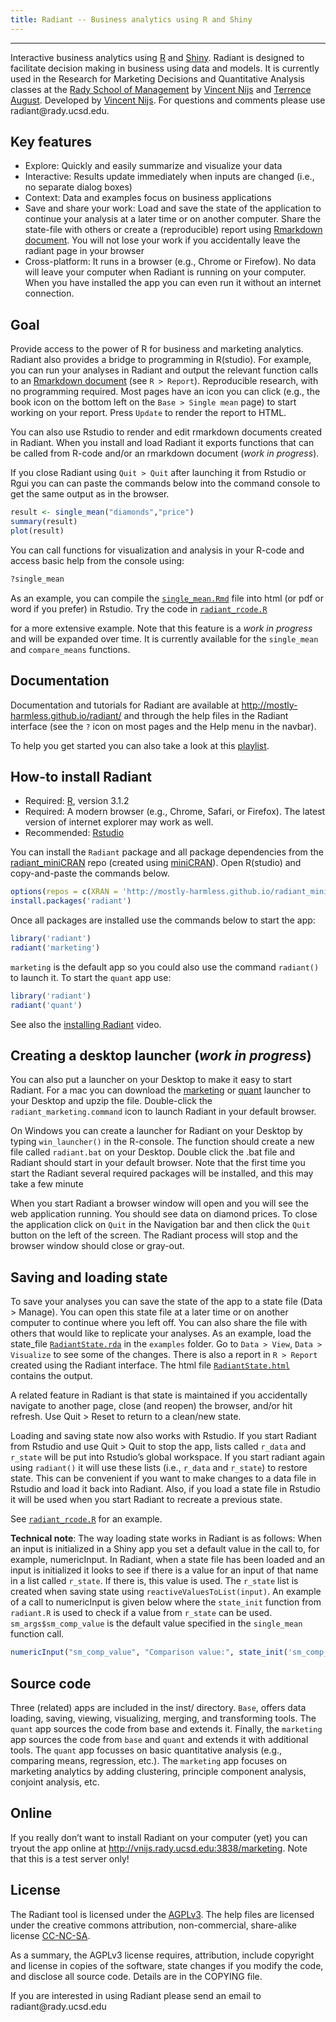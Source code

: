 ```yaml
---
title: Radiant -- Business analytics using R and Shiny
---
```


***

Interactive business analytics using [R](http://www.r-project.org/) and [Shiny](http[://www.rstudio.com/shiny/). Radiant is designed to facilitate decision making in business using data and models. It is currently used in the Research for Marketing Decisions and Quantitative Analysis classes at the <a href="http://rady.ucsd.edu/" target="\_blank">Rady School of Management</a> by <a href="http://rady.ucsd.edu/faculty/directory/nijs/" target="\_blank">Vincent Nijs</a> and <a href="http://rady.ucsd.edu/faculty/directory/august/">Terrence August</a>. Developed by <a href="http://rady.ucsd.edu/faculty/directory/nijs/" target="\_blank">Vincent Nijs</a>. For questions and comments please use radiant@rady.ucsd.edu.

## Key features

- Explore: Quickly and easily summarize and visualize your data
- Interactive: Results update immediately when inputs are changed (i.e., no separate dialog boxes)
- Context: Data and examples focus on business applications
- Save and share your work: Load and save the state of the application to continue your analysis at a later time or on another computer. Share the state-file with others or create a (reproducible) report using [Rmarkdown document](http://rmarkdown.rstudio.com/). You will not lose your work if you accidentally leave the radiant page in your browser
- Cross-platform: It runs in a browser (e.g., Chrome or Firefow). No data will leave your computer when Radiant is running on your computer. When you have installed the app you can even run it without an internet connection.

## Goal

Provide access to the power of R for business and marketing analytics. Radiant also provides a bridge to programming in R(studio). For example, you can run your analyses in Radiant and output the relevant function calls to an [Rmarkdown document](http://rmarkdown.rstudio.com/) (see `R > Report`). Reproducible research, with no programming required. Most pages have an icon you can click (e.g., the book icon on the bottom left on the `Base > Single mean` page) to start working on your report. Press `Update` to render the report to HTML.

You can also use Rstudio to render and edit rmarkdown documents created in Radiant. When you install and load Radiant it exports functions that can be called from R-code and/or an rmarkdown document (_work in progress_).

If you close Radiant using `Quit > Quit` after launching it from Rstudio or Rgui you can can paste the commands below into the command console to get the same output as in the browser.

```r
result <- single_mean("diamonds","price")
summary(result)
plot(result)
```

You can call functions for visualization and analysis in your R-code and access basic help from the console using:

```r
?single_mean
```

As an example, you can compile the [`single_mean.Rmd`](https://github.com/mostly-harmless/radiant/blob/master/examples/single_mean.Rmd?raw=true) file into html (or pdf or word if you prefer) in Rstudio. Try the code in [`radiant_rcode.R`](https://raw.githubusercontent.com/mostly-harmless/radiant/master/examples/radiant_rcode.R)

for a more extensive example. Note that this feature is a _work in progress_ and will be expanded over time. It is currently available for the `single_mean` and `compare_means` functions.

## Documentation

Documentation and tutorials for Radiant are available at <http://mostly-harmless.github.io/radiant/> and through the help files in the Radiant interface (see the `?` icon on most pages and the Help menu in the navbar).

To help you get started you can also take a look at this [playlist](https://www.youtube.com/watch?v=e02LFmNysoM&list=PLNhtaetb48EfAAlfQMJsuvLCSLvcn_0BC).

## How-to install Radiant

- Required: [R](https://github.com/mostly-harmless/radiant_miniCRAN/tree/gh-pages/R-3.1.2), version 3.1.2
- Required: A modern browser (e.g., Chrome, Safari, or Firefox). The latest version of internet explorer may work as well.
- Recommended: [Rstudio](http://www.rstudio.com/products/rstudio/download/)

You can install the `Radiant` package and all package dependencies from the [radiant_miniCRAN](https://github.com/mostly-harmless/radiant_miniCRAN) repo (created using [miniCRAN](https://github.com/andrie/miniCRAN)). Open R(studio) and copy-and-paste the commands below.

```r
options(repos = c(XRAN = 'http://mostly-harmless.github.io/radiant_miniCRAN/'))
install.packages('radiant')
```

Once all packages are installed use the commands below to start the app:

```r
library('radiant')
radiant('marketing')
```

`marketing` is the default app so you could also use the command `radiant()` to launch it. To start the `quant` app use:

```r
library('radiant')
radiant('quant')
```

See also the [installing Radiant](https://www.youtube.com/) video.

## Creating a desktop launcher (_work in progress_)

You can also put a launcher on your Desktop to make it easy to start Radiant. For a mac you can download the [marketing](https://github.com/mostly-harmless/radiant/raw/master/launchers/mac/radiant_marketing.zip) or [quant](https://github.com/mostly-harmless/radiant/raw/master/launchers/mac/radiant_quant.zip) launcher to your Desktop and upzip the file. Double-click the `radiant_marketing.command` icon to launch Radiant in your default browser.

On Windows you can create a launcher for Radiant on your Desktop by typing `win_launcher()` in the R-console. The function should create a new file called `radiant.bat` on your Desktop. Double click the .bat file and Radiant should start in your default browser. Note that the first time you start the Radiant several required packages will be installed, and this may take a few minute

When you start Radiant a browser window will open and you will see the web application running. You should see data on diamond prices. To close the application click on `Quit` in the Navigation bar and then click the `Quit` button on the left of the screen. The Radiant process will stop and the browser window should close or gray-out.

## Saving and loading state

To save your analyses you can save the state of the app to a state file (Data > Manage). You can open this state file at a later time or on another computer to continue where you left off. You can also share the file with others that would like to replicate your analyses. As an example, load the state_file [`RadiantState.rda`](https://github.com/mostly-harmless/radiant/blob/master/examples/RadiantState.rda?raw=true) in the `examples` folder. Go to `Data > View`, `Data > Visualize` to see some of the changes. There is also a report in `R > Report` created using the Radiant interface. The html file [`RadiantState.html`](https://github.com/mostly-harmless/radiant/blob/master/examples/RadiantState.html?raw=true) contains the output.

A related feature in Radiant is that state is maintained if you accidentally navigate to another page, close (and reopen) the browser, and/or hit refresh. Use Quit > Reset to return to a clean/new state.

Loading and saving state now also works with Rstudio. If you start Radiant from Rstudio and use Quit > Quit to stop the app, lists called `r_data` and `r_state` will be put into Rstudio's global workspace. If you start radiant again using `radiant()` it will use these lists (i.e., `r_data` and `r_state`) to restore state. This can be convenient if you want to make changes to a data file in Rstudio and load it back into Radiant. Also, if you load a state file in Rstudio it will be used when you start Radiant to recreate a previous state.

See [`radiant_rcode.R`](https://raw.githubusercontent.com/mostly-harmless/radiant/master/examples/radiant_rcode.R) for an example.

**Technical note**: The way loading state works in Radiant is as follows: When an input is initialized in a Shiny app you set a default value in the call to, for example, numericInput. In Radiant, when a state file has been loaded and an input is initialized it looks to see if there is a value for an input of that name in a list called `r_state`. If there is, this value is used. The `r_state` list is created when saving state using `reactiveValuesToList(input)`. An example of a call to numericInput is given below where the `state_init` function from `radiant.R` is used to check if a value from `r_state` can be used. `sm_args$sm_comp_value` is the default value specified in the `single_mean` function call.

```r
numericInput("sm_comp_value", "Comparison value:", state_init('sm_comp_value',sm_args$sm_comp_value))
```

## Source code

Three (related) apps are included in the inst/ directory. `Base`, offers data loading, saving, viewing, visualizing, merging, and transforming tools. The `quant` app sources the code from base and extends it. Finally, the `marketing` app sources the code from `base` and `quant` and extends it with additional tools. The `quant` app focusses on basic quantitative analysis (e.g., comparing means, regression, etc.). The `marketing` app focuses on marketing analytics by adding clustering, principle component analysis, conjoint analysis, etc.

## Online

If you really don't want to install Radiant on your computer (yet) you can tryout the app online at <http://vnijs.rady.ucsd.edu:3838/marketing>. Note that this is a test server only!

## License

The Radiant tool is licensed under the <a href="http://www.tldrlegal.com/l/AGPL3" target="\_blank">AGPLv3</a>. The help files are licensed under the creative commons attribution, non-commercial, share-alike license <a href="http://creativecommons.org/licenses/by-nc-sa/4.0/" target="\_blank">CC-NC-SA</a>.

As a summary, the AGPLv3 license requires, attribution, include copyright and license in copies of the software, state changes if you modify the code, and disclose all source code. Details are in the COPYING file.

If you are interested in using Radiant please send an email to radiant@rady.ucsd.edu

